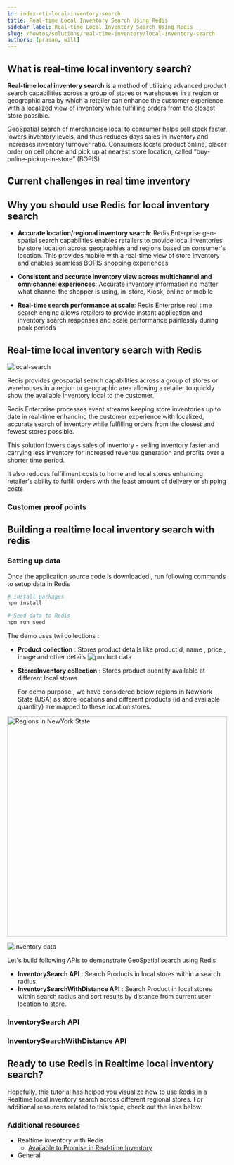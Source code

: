 ```yaml
---
id: index-rti-local-inventory-search
title: Real-time Local Inventory Search Using Redis
sidebar_label: Real-time Local Inventory Search Using Redis
slug: /howtos/solutions/real-time-inventory/local-inventory-search
authors: [prasan, will]
---
```






<Authors frontMatter={frontMatter} />

<RealTimeInventorySourceCode />

## What is real-time local inventory search?

**Real-time local inventory search** is a method of utilizing advanced product search capabilities across a group of stores or warehouses in a region or geographic area by which a retailer can enhance the customer experience with a localized view of inventory while fulfilling orders from the closest store possible.

GeoSpatial search of merchandise local to consumer helps sell stock faster, lowers inventory levels, and thus reduces days sales in inventory and increases inventory turnover ratio.
Consumers locate product online, placer order on cell phone and pick up at nearest store location, called “buy-online-pickup-in-store” (BOPIS)

## Current challenges in real time inventory

<RealTimeInventoryChallenges />

## Why you should use Redis for local inventory search

- **Accurate location/regional inventory search**: Redis Enterprise geo-spatial search capabilities enables retailers to provide local inventories by store location across geographies and regions based on consumer's location. This provides mobile with a real-time view of store inventory and enables seamless BOPIS shopping experiences

- **Consistent and accurate inventory view across multichannel and omnichannel experiences**: Accurate inventory information no matter what channel the shopper is using, in-store, Kiosk, online or mobile

- **Real-time search performance at scale**: Redis Enterprise real time search engine allows retailers to provide instant application and inventory search responses and scale performance painlessly during peak periods

## Real-time local inventory search with Redis

![local-search](./images/local-search.png)

Redis provides geospatial search capabilities across a group of stores or warehouses in a region or geographic area allowing a retailer to quickly show the available inventory local to the customer.

Redis Enterprise processes event streams keeping store inventories up to date in real-time enhancing the customer experience with localized, accurate search of inventory while fulfilling orders from the closest and fewest stores possible.

This solution lowers days sales of inventory - selling inventory faster and carrying less inventory for increased revenue generation and profits over a shorter time period.

It also reduces fulfillment costs to home and local stores enhancing retailer's ability to fulfill orders with the least amount of delivery or shipping costs

### Customer proof points

<RealTimeInventoryCustomerProofs />

## Building a realtime local inventory search with redis

<RealTimeInventorySourceCode />

### Setting up data

Once the application source code is downloaded , run following commands to setup data in Redis

```sh
# install packages
npm install

# Seed data to Redis
npm run seed
```

The demo uses twi collections :

- **Product collection** : Stores product details like productId, name , price , image and other details
  ![product data](./images/product-data.png)

- **StoresInventory collection** : Stores product quantity available at different local stores.

  For demo purpose , we have considered below regions in NewYork State (USA) as store locations and different products (id and available quantity) are mapped to these location stores.

<img
  src={newYorkState}
  alt="Regions in NewYork State"
  width="500"
  className="margin-bottom--md"
/>

![inventory data](./images/inventory-data.png)

Let's build following APIs to demonstrate GeoSpatial search using Redis

- **InventorySearch API** : Search Products in local stores within a search radius.
- **InventorySearchWithDistance API** : Search Product in local stores within search radius and sort results by distance from current user location to store.

### InventorySearch API

<InventorySearch />

### InventorySearchWithDistance API

<InventorySearchWithDistance />

## Ready to use Redis in Realtime local inventory search?

Hopefully, this tutorial has helped you visualize how to use Redis in a Realtime local inventory search across different regional stores. For additional resources related to this topic, check out the links below:

### Additional resources

- Realtime inventory with Redis
  - [Available to Promise in Real-time Inventory](/howtos/solutions/real-time-inventory/available-to-promise)
- General
  <GeneralAdditionalResources />
